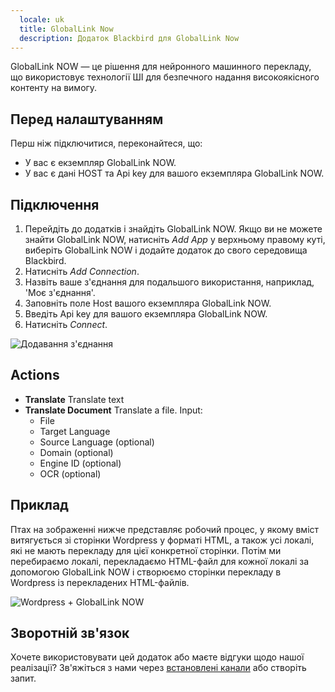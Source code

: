 ```yaml
---
  locale: uk
  title: GlobalLink Now
  description: Додаток Blackbird для GlobalLink Now
---
```


<LinkCard title="View on Github" target="_blank" href="https://github.com/bb-io/GlobalLinkNow" icon="github" />

 GlobalLink NOW — це рішення для нейронного машинного перекладу, що використовує технології ШІ для безпечного надання високоякісного контенту на вимогу.
 
## Перед налаштуванням

Перш ніж підключитися, переконайтеся, що:

- У вас є екземпляр GlobalLink NOW.
- У вас є дані HOST та Api key для вашого екземпляра GlobalLink NOW.

## Підключення

1. Перейдіть до додатків і знайдіть GlobalLink NOW. Якщо ви не можете знайти GlobalLink NOW, натисніть _Add App_ у верхньому правому куті, виберіть GlobalLink NOW і додайте додаток до свого середовища Blackbird.
2. Натисніть _Add Connection_.
3. Назвіть ваше з'єднання для подальшого використання, наприклад, 'Моє з'єднання'.
4. Заповніть поле Host вашого екземпляра GlobalLink NOW.
5. Введіть Api key для вашого екземпляра GlobalLink NOW.
6. Натисніть _Connect_.

![Додавання з'єднання](https://raw.githubusercontent.com/bb-io/GlobalLinkNow/main/image/README/GLN_AddConnection.png)

## Actions

- **Translate** Translate text
- **Translate Document** Translate a file. 
Input:
    - File
    - Target Language
    - Source Language (optional)
    - Domain (optional)
    - Engine ID (optional)
    - OCR (optional)

## Приклад

Птах на зображенні нижче представляє робочий процес, у якому вміст витягується зі сторінки Wordpress у форматі HTML, а також усі локалі, які не мають перекладу для цієї конкретної сторінки. Потім ми перебираємо локалі, перекладаємо HTML-файл для кожної локалі за допомогою GlobalLink NOW і створюємо сторінки перекладу в Wordpress із перекладених HTML-файлів.

![Wordpress + GlobalLink NOW](https://raw.githubusercontent.com/bb-io/GlobalLinkNow/main/image/README/WordpressGLN.png)

## Зворотній зв'язок

Хочете використовувати цей додаток або маєте відгуки щодо нашої реалізації? Зв'яжіться з нами через [встановлені канали](https://www.blackbird.io/) або створіть запит.